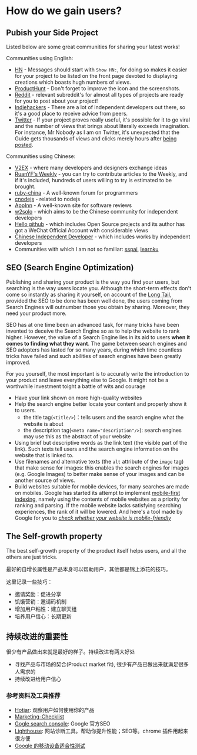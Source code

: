 # How do we gain users?

## Pubish your Side Project

Listed below are some great communities for sharing your latest works! 

Communities using English:

  - [HN](https://news.ycombinator.com) - Messages should start with `Show HN:`, for doing so makes it easier for your project to be listed on the front page devoted to displaying creations which boasts hugh numbers of views.
  - [ProductHunt](https://producthunt.com) - Don't forget to improve the icon and the screenshots.
  - [Reddit](https://reddit.com) - relevant subreddit's for almost all types of projects are ready for you to post about your project! 
  - [Indiehackers](https://www.indiehackers.com/) - There are a lot of independent developers out there, so it's a good place to receive advice from peers.
  - [Twitter](htpps://twitter.com/) - If your project proves really useful, it's possible for it to go viral and the number of views that brings about literally exceeds imagination. For instance, Mr Nobody as I am on Twitter, it's unexpected that the Guide gets thousands of views and clicks merely hours after [being posted](https://twitter.com/Tim_Qian/status/1526793570107109377).

Communities using Chinese:

  - [V2EX](http://v2ex.com) - where many developers and designers exchange ideas
  - [RuanYF's Weekly](https://github.com/ruanyf/weekly/) - you can try to contribute articles to the Weekly, and if it's included, hundreds of users willing to try is estimated to be brought.
  - [ruby-china](https://ruby-china.org/) - A well-known forum for programmers
  - [cnodejs](https://cnodejs.org) - related to nodejs
  - [AppInn](https://www.appinn.com/) - A well-known site for software reviews
  - [w2solo](https://w2solo.com/) - which aims to be the Chinese community for independent developers
  - [Hello github](https://github.com/521xueweihan/HelloGitHub) - which includes Open Source projects and its author has got a WeChat Official Account with considerable views
  - [Chinese Independent Developer](https://github.com/1c7/chinese-independent-developer) - which includes works by independent developers
  - Communities with which I am not so familiar: [sspai](https://sspai.com), [learnku](https://learnku.com)


## SEO (Search Engine Optimization)

Publishing and sharing your product is the way you find your users, but searching is the way users locate you. Although the short-term effects don't come so instantly as sharing it yourself, on account of the [Long Tail](https://en.wikipedia.org/wiki/Long_tail), provided the SEO to be done has been well done, the users coming from Search Engines will outnumber those you obtain by sharing. Moreover, they need your product more.

SEO has at one time been an advanced task, for many tricks have been invented to deceive the Search Engine so as to help the website to rank higher. However, the value of a Search Engine lies in its aid to users **when it comes to finding what they want**. The game between search engines and SEO adopters has lasted for so many years, during which time countless tricks have failed and such abilities of search engines have been greatly improved. 

For you yourself, the most important is to accuratly write the introduction to your product and leave everything else to Google. It might not be a worthwhile investment toight a battle of wits and courage

- Have your link shown on more high-quality websites
- Help the search engine better locate your content and properly show it to users.
  - the title tag(`<title/>`)：tells users and the search engine what the website is about
  - the description tag(`<meta name="description"/>`): search engines may use this as the abstract of your website
- Using brief but descriptive words as the link text (the visible part of the link). Such texts tell users and the search engine information on the website that is linked to.
- Use filenames and alternative texts (the `alt` attribute of the `image` tag) that make sense for images: this enables the search engines for images (e.g. Google Images) to better make sense of your images and can be another source of views.
- Build websites suitable for mobile devices, for many searches are made on mobiles. Google has started its attempt to implement [mobile-first indexing](https://webmasters.googleblog.com/2016/11/mobile-first-indexing.html), namely using the contents of mobile websites as a priority for ranking and parsing. If the mobile website lacks satisfying searching experiences, the rank of it will be lowered. And here's a tool made by Google for you to *[check whether your website is mobile-friendly](https://search.google.com/test/mobile-friendly)*

## The Self-growth property

The best self-growth property of the product itself helps users, and all the others are just tricks.

最好的自增长属性是产品本身可以帮助用户，其他都是锦上添花的技巧。

这里记录一些技巧：

- 邀请奖励：促进分享
- 饥饿营销：邀请码机制
- 增加用户粘性：建立聊天组
- 培养用户信心：长期更新

## 持续改进的重要性

很少有产品做出来就是最好的样子。持续改进有两大好处

- 寻找产品与市场的契合(Product market fit), 很少有产品已做出来就满足很多人需求的
- 持续改进给用户信心


### 参考资料及工具推荐

- [Hotjar](https://www.hotjar.com/): 观察用户如何使用你的产品
- [Marketing-Checklist](https://github.com/portable-cto/side-project-marketing/blob/master/marketing-checklist.md)
- [Gogle search console](https://search.google.com/search-console): Google 官方SEO
- [Lighthouse](https://github.com/GoogleChrome/lighthouse): 网站诊断工具。帮助你提升性能；SEO等。chrome 插件用起来很方便
- [Google 的移动设备适合性测试](https://search.google.com/test/mobile-friendly)
